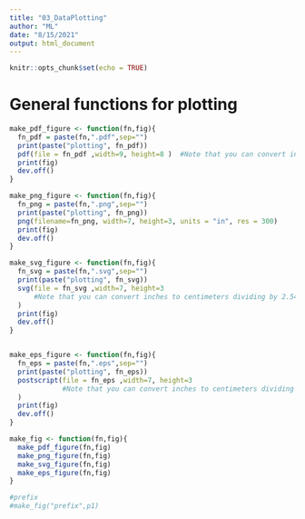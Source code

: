 ```yaml
---
title: "03_DataPlotting"
author: "ML"
date: "8/15/2021"
output: html_document
---
```


```r
knitr::opts_chunk$set(echo = TRUE)
```

# General functions for plotting

```r
make_pdf_figure <- function(fn,fig){
  fn_pdf = paste(fn,".pdf",sep="")
  print(paste("plotting", fn_pdf))
  pdf(file = fn_pdf ,width=9, height=8 )  #Note that you can convert inches to centimeters dividing by 2.54.
  print(fig)
  dev.off()
}

make_png_figure <- function(fn,fig){
  fn_png = paste(fn,".png",sep="")
  print(paste("plotting", fn_png))
  png(filename=fn_png, width=7, height=3, units = "in", res = 300)
  print(fig)
  dev.off()
}

make_svg_figure <- function(fn,fig){
  fn_svg = paste(fn,".svg",sep="")
  print(paste("plotting", fn_svg))
  svg(file = fn_svg ,width=7, height=3
      #Note that you can convert inches to centimeters dividing by 2.54.
  ) 
  print(fig)
  dev.off()
}


make_eps_figure <- function(fn,fig){
  fn_eps = paste(fn,".eps",sep="")
  print(paste("plotting", fn_eps))
  postscript(file = fn_eps ,width=7, height=3
             #Note that you can convert inches to centimeters dividing by 2.54.
  ) 
  print(fig)
  dev.off()
}

make_fig <- function(fn,fig){
  make_pdf_figure(fn,fig)
  make_png_figure(fn,fig)
  make_svg_figure(fn,fig)
  make_eps_figure(fn,fig)
}

#prefix
#make_fig("prefix",p1)
```
